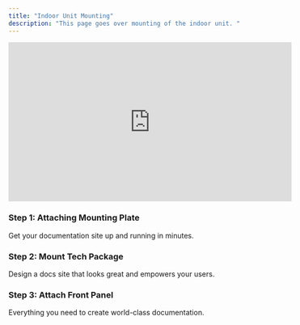 ```yaml
---
title: "Indoor Unit Mounting"
description: "This page goes over mounting of the indoor unit. "
---
```


<iframe
  width="560"
  height="315"
  src="https://www.youtube.com/embed/ojk_HCfq-wA?autoplay=1&mute=1&loop=1&playlist=ojk_HCfq-wA"
  title="YouTube video player"
  frameBorder="0"
  allow="accelerometer; autoplay; clipboard-write; encrypted-media; gyroscope; picture-in-picture"
  allowFullScreen
  style={{ width: '100%', borderRadius: '0.5rem' }}
></iframe>

### Step 1: Attaching Mounting Plate

Get your documentation site up and running in minutes.

### Step 2: Mount Tech Package

Design a docs site that looks great and empowers your users.

### Step 3: Attach Front Panel

Everything you need to create world-class documentation.